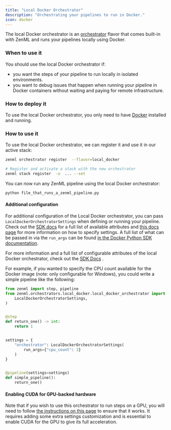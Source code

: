 ```yaml
---
title: "Local Docker Orchestrator"
description: "Orchestrating your pipelines to run in Docker."
icon: docker
---
```


The local Docker orchestrator is an [orchestrator](/v/0.70.0/versions/0.66.0/stack-components/orchestrators) flavor that comes built-in with ZenML and runs your pipelines locally using Docker.

### When to use it

You should use the local Docker orchestrator if:

* you want the steps of your pipeline to run locally in isolated environments.
* you want to debug issues that happen when running your pipeline in Docker containers without waiting and paying for remote infrastructure.

### How to deploy it

To use the local Docker orchestrator, you only need to have [Docker](https://www.docker.com/) installed and running.

### How to use it

To use the local Docker orchestrator, we can register it and use it in our active stack:


```bash
zenml orchestrator register  --flavor=local_docker

# Register and activate a stack with the new orchestrator
zenml stack register  -o  ... --set
```

You can now run any ZenML pipeline using the local Docker orchestrator:

```bash
python file_that_runs_a_zenml_pipeline.py
```

#### Additional configuration

For additional configuration of the Local Docker orchestrator, you can pass `LocalDockerOrchestratorSettings` when defining or running your pipeline. Check out the [SDK docs](https://sdkdocs.zenml.io/latest/core%5Fcode%5Fdocs/core-orchestrators/#zenml.orchestrators.local%5Fdocker.local%5Fdocker%5Forchestrator.LocalDockerOrchestratorSettings) for a full list of available attributes and [this docs page](/v/0.70.0/versions/0.66.0/how-to/use-configuration-files/runtime-configuration) for more information on how to specify settings. A full list of what can be passed in via the `run_args` can be found [in the Docker Python SDK documentation](https://docker-py.readthedocs.io/en/stable/containers.html).

For more information and a full list of configurable attributes of the local Docker orchestrator, check out the [SDK Docs](https://sdkdocs.zenml.io/latest/core%5Fcode%5Fdocs/core-orchestrators/#zenml.orchestrators.local%5Fdocker.local%5Fdocker%5Forchestrator.LocalDockerOrchestrator) .

For example, if you wanted to specify the CPU count available for the Docker image (note: only configurable for Windows), you could write a simple pipeline like the following:


```py
from zenml import step, pipeline
from zenml.orchestrators.local_docker.local_docker_orchestrator import (
    LocalDockerOrchestratorSettings,
)


@step
def return_one() -> int:
    return 1


settings = {
    "orchestrator": LocalDockerOrchestratorSettings(
        run_args={"cpu_count": 3}
    )
}


@pipeline(settings=settings)
def simple_pipeline():
    return_one()
```

#### Enabling CUDA for GPU-backed hardware

Note that if you wish to use this orchestrator to run steps on a GPU, you will need to follow [the instructions on this page](/v/0.70.0/versions/0.66.0/how-to/training-with-gpus) to ensure that it works. It requires adding some extra settings customization and is essential to enable CUDA for the GPU to give its full acceleration.
